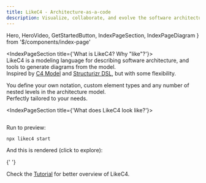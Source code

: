 ```yaml
---
title: LikeC4 - Architecture-as-a-code
description: Visualize, collaborate, and evolve the software architecture with always actual and live diagrams from your code
---
```


  Hero,
  HeroVideo,
  GetStartedButton,
  IndexPageSection,
  IndexPageDiagram
} from '$/components/index-page'

<Hero />
<GetStartedButton />
<HeroVideo />

<IndexPageSection title={'What is LikeC4? Why "like"?'}>    
  LikeC4 is a modeling language for describing software architecture, and tools to generate diagrams from the model.  
  Inspired by [C4 Model](https://c4model.com/) and [Structurizr DSL](https://github.com/structurizr/dsl), but with some flexibility.

You define your own notation, custom element types and any number of nested levels in the architecture model.  
 Perfectly tailored to your needs.

</IndexPageSection>

<IndexPageSection title={'What does LikeC4 look like?'}>   
  
```likec4 file=<rootDir>/likec4/index-page/example
```

Run to preview:

```sh
npx likec4 start
```

And this is rendered (click to explore):

{' '}

<IndexPageDiagram />

Check the [Tutorial](/docs/tutorial) for better overview of LikeC4.

</IndexPageSection>
